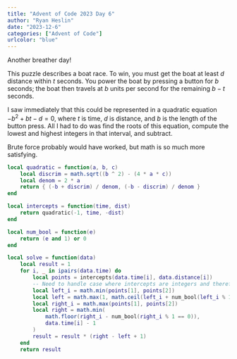 ```yaml
---
title: "Advent of Code 2023 Day 6"
author: "Ryan Heslin"
date: "2023-12-6"
categories: ["Advent of Code"]
urlcolor: "blue"
---
```


Another breather day!

This puzzle describes a boat race. To win, you must get the boat at least $d$ 
distance within $t$ seconds. You power the boat by pressing a button for $b$ 
seconds; the boat then travels at $b$ units per second for the remaining $b-t$ 
seconds.

I saw immediately that this could be represented in a quadratic equation $-b^2 + bt - d = 0$, 
where $t$ is time, $d$ is distance, and $b$ is the length of the button press. 
All I had to do was find the roots of this equation, compute the lowest and highest 
integers in that interval, and subtract.


Brute force probably would have worked, but math is so much more satisfying.


```lua 
local quadratic = function(a, b, c)
    local discrim = math.sqrt((b ^ 2) - (4 * a * c))
    local denom = 2 * a
    return { (-b + discrim) / denom, (-b - discrim) / denom }
end

local intercepts = function(time, dist)
    return quadratic(-1, time, -dist)
end

local num_bool = function(e)
    return (e and 1) or 0
end

local solve = function(data)
    local result = 1
    for i, _ in ipairs(data.time) do
        local points = intercepts(data.time[i], data.distance[i])
        -- Need to handle case where intercepts are integers and therefore invalid
        local left_i = math.min(points[1], points[2])
        local left = math.max(1, math.ceil(left_i + num_bool(left_i % 1 == 0)))
        local right_i = math.max(points[1], points[2])
        local right = math.min(
            math.floor(right_i - num_bool(right_i % 1 == 0)),
            data.time[i] - 1
        )
        result = result * (right - left + 1)
    end
    return result
```
